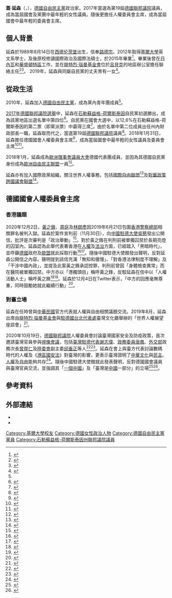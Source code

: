 {{noteTA
|G1=PP
|G2=DE
|1=zh-hans:盖德·延森;zh-hk:蓋·延森;zh-tw:姬德·顏森;
|2=zh-hans:延森;zh-hk:延森;zh-tw:顏森;
|4=zh-hans:视频对话;zh-hk:視像會議;zh-tw:視訊會議;
|5=zh-hans:数字時代;zh-hk:數碼時代;zh-tw:數位時代;
}}

{{Infobox officeholder
| name = 蓋·延森
| original_name = {{lang|de|Gyde Jensen}}
| image = File:Gyde_Jensen_01.jpg
| caption = 蓋·延森（2019年）
| office = [[德國聯邦議院|德國聯邦議院]]人權委員會主席
| term_start = 2018年1月31日
| term_end = 
| office2 = 德國聯邦議院議員
| term_start2 = 2017年
| term_end2 = 
| constituency2 = [[石勒蘇益格-荷爾斯泰因|石勒蘇益格-荷爾斯泰因]]
| birth_date = {{Birth date and age|df=yes|1989|08|14}}
| birth_place = {{BRD}}[[石勒蘇益格-荷爾斯泰因|石勒蘇益格-荷爾斯泰因]][[伦茨堡_(德国)|伦茨堡]]
| citizenship =  {{GER}}
| nationality =  {{GER}}
| party = [[德國自由民主黨|德國自由民主黨]]
| children = 1 
| alma_mater = [[基爾大學|基爾大學]]
| education = {{Plainlist|
*基爾大學英文系學士
*基爾大學國際政治及國際法學碩士
}}
| religion = [[路德宗|路德宗]]
| website = {{URL|https://gjensen.abgeordnete.fdpbt.de/}}
}}

'''蓋·延森'''（{{lang-de|Gyde Jensen}}，{{bd|1989年|8月14日|catIdx=M}}），[[德國自由民主黨|德國自由民主黨]]政治家。2017年當選為第19屆[[德國聯邦議院|德國聯邦議院]]議員，成為當屆國會及黨團中最年輕的女性議員。隨後更擔任人權委員會主席，成為當屆國會中最年輕的委員會主席。

==個人背景==
延森於1989年8月14日在[[西德|西德]][[伦茨堡_(德国)|伦茨堡]]出生，信奉[[路德宗|路德宗]]。2012年取得[[基爾大學|基爾大學]]英文系學士，及後原校修讀國際政治及國際法碩士，於2015年畢業<ref name="MdB">{{cite web |title=Deutscher Bundestag - Gyde Jensen |url=https://www.bundestag.de/abgeordnete/biografien/J/520698-520698 |website=Deutscher Bundestag |accessdate=2021-01-09 |language=de |archive-date=2021-01-09 |archive-url=https://web.archive.org/web/20210109142758/https://www.bundestag.de/abgeordnete/biografien/J/520698-520698 |dead-url=no }}</ref>。畢業後曾在[[日內瓦|日內瓦]]和[[華盛頓特區|華盛頓特區]]工作，並在[[腓特烈·瑙曼基金會|腓特烈·瑙曼基金會]]位於[[呂貝克|呂貝克]]的地區辦公室擔任聯絡主任<ref>{{cite web |title=Regionalbüro Lübeck |url=https://www.freiheit.org/location/regionalbuero-luebeck |website=Friedrich-Naumann-Stiftnung für die Freiheit |accessdate=2021-01-09 |language=de |archive-date=2017-08-12 |archive-url=https://web.archive.org/web/20170812213803/https://www.freiheit.org/location/regionalbuero-luebeck |dead-url=no }}</ref><ref>{{cite web |title=Mut ist der Motor unserer Generation |url=https://gjensen.abgeordnete.fdpbt.de/ |website=Gyde Jensen |accessdate=2021-01-09 |language=de |archive-date=2021-01-09 |archive-url=https://web.archive.org/web/20210109142730/https://gjensen.abgeordnete.fdpbt.de/zustimmung?dest=%2F |dead-url=no }}</ref>。
2019年，延森與同屬自民黨的丈夫育有一女<ref>{{cite news |title=Baby im Parlament |url=http://zeitung.shz.de/eckernforderzeitung/2194/article/972401/3/1/external/?token=90adacebe992147986c1887cc9434006 |accessdate=2021-01-09 |agency=Eckernförder Zeitung |date=2019-09-19 |language=de |archive-date=2021-01-09 |archive-url=https://web.archive.org/web/20210109142707/http://zeitung.shz.de/eckernforderzeitung/2194/article/972401/3/1/external/?token=90adacebe992147986c1887cc9434006 |dead-url=no }}</ref>。

==從政生活==
2010年，延森加入[[德國自由民主黨|德國自由民主黨]]，成為黨內青年團成員<ref name="MdB" />。

[[2017年德國聯邦議院選舉|2017年德國聯邦議院選舉]]中，延森在[[石勒蘇益格-荷爾斯泰因|石勒蘇益格-荷爾斯泰因]]自民黨初選勝出，成為該黨地區出選名單中第四位<ref>{{cite news |title=Nord-FDP ebnet Kubicki den Weg nach Berlin |url=https://www.kn-online.de/Nachrichten/Politik/Nord-FDP-waehlt-Kubicki-zum-Spitzenkandidaten-fuer-die-Bundestagswahl |accessdate=2021-01-09 |agency=Kleiner Nachrichten |date=2017-05-20 |language=de |archive-date=2021-01-09 |archive-url=https://web.archive.org/web/20210109142708/https://www.kn-online.de/Nachrichten/Politik/Nord-FDP-waehlt-Kubicki-zum-Spitzenkandidaten-fuer-die-Bundestagswahl |dead-url=no }}</ref>。自民黨在國會大選中，以12,6%在石勒蘇益格-荷爾斯泰因的第二票（即黨派票）中贏得三席<ref>{{cite web |title=Informationen zur Wahl des 19. Deutschen Bundestags für Schleswig-Holstein – Vorläufiges Ergebnis für Schleswig-Holstein |url=https://www.statistik-nord.de/wahlen/wahlen-in-schleswig-holstein/bundestagswahlen/2017/ |website=Statistisches Amt für Hamburg und Schleswig-Holstein |accessdate=2021-01-09 |language=de |date=2017-09-25|archive-date=2021-01-09 |archive-url=https://web.archive.org/web/20210109142705/https://www.statistik-nord.de/wahlen/wahlen-in-schleswig-holstein/bundestagswahlen/2017/ |dead-url=no }}</ref>。由於名單中第二位成員出任州內財政部長一職，延森取而代之，當選第19屆[[德國聯邦議院|德國聯邦議院]]議員<ref>{{cite news |title=Buchholz verzichtet auf Mandat |url=https://www.ln-online.de/Nachrichten/Norddeutschland/Buchholz-verzichtet-auf-Mandat |accessdate=2021-01-09 |agency=Lübecker Nachrichten |date=2017-09-25 |language=de |archive-date=2021-01-09 |archive-url=https://web.archive.org/web/20210109142710/https://www.ln-online.de/Nachrichten/Norddeutschland/Buchholz-verzichtet-auf-Mandat |dead-url=no }}</ref>。2018年1月31日，延森擔任德國國會人權委員會主席<ref>{{cite web |title=Ausschuss für Menschenrechte und humanitäre Hilfe |url=https://www.bundestag.de/ausschuesse/a17_menschenrechte |website=Deutscher Bundestag |accessdate=2021-01-09 |language=de |archive-date=2021-01-09 |archive-url=https://web.archive.org/web/20210109142709/https://www.bundestag.de/ausschuesse/a17_menschenrechte |dead-url=no }}</ref>，成為當屆國會中最年輕的女性議員及委員會主席<ref>{{cite web |title=Abgeordnete in Zahlen - Gewählte Filter  schließen Älteste, jüngste und dienstälteste Abgeordnete |url=https://www.bundestag.de/abgeordnete/biografien/mdb_zahlen_19#url=L2FiZ2VvcmRuZXRlL2Jpb2dyYWZpZW4vbWRiX3phaGxlbl8xOS9hbHR1bmRqdW5nLTUyOTQ4Ng==&mod=mod529494 |website=Deutscher Bundestag |accessdate=2021-01-09 |language=de |date=2018-01 |archive-date=2021-01-09 |archive-url=https://web.archive.org/web/20210109142712/https://www.bundestag.de/abgeordnete/biografien/mdb_zahlen_19#url=L2FiZ2VvcmRuZXRlL2Jpb2dyYWZpZW4vbWRiX3phaGxlbl8xOS9hbHR1bmRqdW5nLTUyOTQ4Ng==&mod=mod529494 |dead-url=no }}</ref><ref>{{cite web |title=Declaration of interests - 2020 |url=http://semantic-pace.net/tools/pdf.aspx?doc=aHR0cDovL2Fzc2VtYmx5LmNvZS5pbnQvbncveG1sL2Zvcm1zL1htbC1EZWNsYXJhdGlvbk9mSW50ZXJlc3RzLmFzcD9pZD0yNDgy&xsl=aHR0cDovL2Fzc2VtYmx5LmNvZS5pbnQvbncveG1sL2Zvcm1zL1htbDJQZGYtRGVjbGFyYXRpb25PZkludGVyZXN0cy54c2w= |website=Parliamentary Assembly of the Council of Europe |accessdate=2021-01-09 |language=en |date=2020-02-28 |archive-date=2021-01-09 |archive-url=https://web.archive.org/web/20210109142704/http://semantic-pace.net/tools/pdf.aspx?doc=aHR0cDovL2Fzc2VtYmx5LmNvZS5pbnQvbncveG1sL2Zvcm1zL1htbC1EZWNsYXJhdGlvbk9mSW50ZXJlc3RzLmFzcD9pZD0yNDgy&xsl=aHR0cDovL2Fzc2VtYmx5LmNvZS5pbnQvbncveG1sL2Zvcm1zL1htbDJQZGYtRGVjbGFyYXRpb25PZkludGVyZXN0cy54c2w%3D |dead-url=no }}</ref>。

2018年1月，延森成為[[歐洲理事會議員大會|歐洲理事會議員大會]]德國代表團成員，並因為其德國自民黨身份成為[[歐洲自由民主聯盟|歐洲自由民主聯盟]]一員<ref>{{cite web |title=Ms Gyde Jensen |url=https://pace.coe.int/en/members/7886?lang=EN |website=Parliamentary Assembly of the Council of Europe |accessdate=2021-01-09 |language=en |archive-date=2021-01-09 |archive-url=https://web.archive.org/web/20210109142705/https://pace.coe.int/en/members/7886?lang=EN |dead-url=no }}</ref>。

延森亦有加入國際政黨組織，關注世界人權事務，包括[[國際自由聯盟|國際自由聯盟]]<ref>{{cite web |title=Gyde Jensen |url=https://liberal-international.org/people/gyde-jensen/ |website=Liberal International |accessdate=2021-01-12 |language=en |archive-date=2022-03-21 |archive-url=https://web.archive.org/web/20220321004952/https://liberal-international.org/people/gyde-jensen/ |dead-url=no }}</ref>及[[對華政策跨國議會聯盟|對華政策跨國議會聯盟]]<ref>{{cite web |title=Gyde Jensen MdB |url=https://ipac.global/team/gyde-jensen-mdb/ |website=Inter-Parliamentary Alliance on China |accessdate=2021-01-12 |language=en |archive-date=2021-01-20 |archive-url=https://web.archive.org/web/20210120195627/https://ipac.global/team/gyde-jensen-mdb/ |dead-url=no }}</ref>。

==德國國會人權委員會主席==
===香港議題===

2020年12月2日，[[黃之鋒|黃之鋒]]、[[周庭|周庭]]及[[林朗彥|林朗彥]]因2019年6月21日包圍[[香港警察總部|香港警察總部]]相關罪名被判入獄。延森於案件宣判前（11月30日），向[[中國駐德大使|中國駐德大使]][[吳懇|吳懇]]發出公開信，批評是次審判是「政治舉動」<ref name="brief">{{cite web |title=Offner Brief: Einzelhaft von Joshua Wong |url=https://twitter.com/GydeJ/status/1333868302620368896/photo/1 |website=Gyde Jensen - Twitter |accessdate=2021-01-09 |language=de |date=2020-12-02 |archive-date=2021-01-09 |archive-url=https://web.archive.org/web/20210109164811/https://twitter.com/GydeJ/status/1333868302620368896/photo/1 |dead-url=no }}</ref>。對於黃之鋒在判刑前被單獨囚禁於長期亮燈的囚室內，延森認為此舉代表著香港在[[人權|人權]]及[[法治|法治]]方面，已經踏入「黑暗時代」，並呼籲[[德國|德國]]政府及[[歐盟|歐盟]]就此採取行動<ref>{{cite news |author1=苗子、樂然、李魚 |title=黃之鋒等被判刑 德議員批「政治象徵之舉」 |url=https://p.dw.com/p/3m6TG |accessdate=2021-01-09 |agency=德國之聲 |date=2020-12-02 |language=zh-hant |archive-date=2021-01-09 |archive-url=https://web.archive.org/web/20210109164920/https://www.dw.com/zh/%E9%BB%84%E4%B9%8B%E9%94%8B%E7%AD%89%E8%A2%AB%E5%88%A4%E5%88%91-%E5%BE%B7%E8%AE%AE%E5%91%98%E6%89%B9%E6%94%BF%E6%B2%BB%E8%B1%A1%E5%BE%81%E4%B9%8B%E4%B8%BE/a-55793630 |dead-url=no }}</ref><ref>{{cite news |title=Joshua Wong muss mehr als ein Jahr ins Gefängnis |url=https://www.sueddeutsche.de/panorama/urteile-joshua-wong-muss-mehr-als-ein-jahr-ins-gefaengnis-dpa.urn-newsml-dpa-com-20090101-201202-99-540903 |accessdate=2021-01-09 |agency=Süddeutsche Zeitung |date=2020-12-02 |language=de |archive-date=2021-01-09 |archive-url=https://web.archive.org/web/20210109164812/https://www.sueddeutsche.de/panorama/urteile-joshua-wong-muss-mehr-als-ein-jahr-ins-gefaengnis-dpa.urn-newsml-dpa-com-20090101-201202-99-540903 |dead-url=no }}</ref>。隨後中國駐德大使館發出聲明，反對延森公開信之內容。聲明提到該信充滿「無知和傲慢」、「對香港法律制度不理解」及「干涉中國內政」，並提及此案黃之鋒承認控罪，判刑前曾因「身體檢查異常」而在醫院被單獨囚禁。中方亦以「港獨頭目」稱呼黃之鋒，反駁延森在信中以「人權活動人士」稱呼黃之鋒<ref>{{cite web |title=關於德國聯邦議院人權委員會主席延森女士就黃之鋒案發表公開信的聲明 |url=http://de.china-embassy.org/chn/sgyw/t1837348.htm |website=中華人民共和國駐德意志聯邦共和國大使館 |accessdate=2021-01-09 |language=zh-cn |date=2020-12-02 |archive-date=2021-01-09 |archive-url=https://web.archive.org/web/20210109164818/http://de.china-embassy.org/chn/sgyw/t1837348.htm |dead-url=no }}</ref><ref>{{cite web |title=Stellungnahme der Chinesischen Botschaft zum sogenannten "offenen Brief" von Frau Gyde Jensen, Vorsitzende des Ausschusses für Menschenrechte und humanitäre Hilfe des Deutschen Bundestages |url=http://de.china-embassy.org/det/sgyw/t1837349.htm |website=Botschaft der Volksrepublik China in der Bundesrepublik Deutschland |accessdate=2021-01-09 |language=de |date=2020-12-02 |archive-date=2021-01-09 |archive-url=https://web.archive.org/web/20210109165020/http://de.china-embassy.org/det/sgyw/t1837349.htm |dead-url=no }}</ref>。延森於12月4日在Twitter表示，「中方的回應毫無尊重，同時鼓勵她就此繼續行動」<ref>{{cite web |title=Diese Reaktionen der chinesischen  Botschaft auf meine Arbeit werden respektloser und gleichzeitig sind sie Ansporn, genau so weiter zu machen |url=https://twitter.com/GydeJ/status/1334872606697263104 |website=Gyde Jensen - Twitter |accessdate=2021-01-09 |language=de |date=2020-12-04 |archive-date=2021-01-09 |archive-url=https://web.archive.org/web/20210109164817/https://twitter.com/GydeJ/status/1334872606697263104 |dead-url=no }}</ref>。

===對臺立場===

延森在任時曾與[[中華民國|中華民國]]官方代表就人權與自由相關議題交流。2019年8月，延森出席由[[腓特烈·瑙曼基金會|腓特烈·瑙曼基金會]]與[[駐德國台北代表處|駐德國台北代表處]]臺灣文化廳舉辦的「世界人權展望座談會」<ref>{{cite web |title=人權與自由的對話——德國知名自由主義智庫在我駐德代表處舉辦人權座談會檢視世界人權現況 |url=https://www.roc-taiwan.org/de/post/7232.html |website=駐德國台北代表處 Taipeh Vertretung in der Bundesrepublik Deutschland |accessdate=2021-01-12 |language=zh-tw |date=2019-08-12 |archive-date=2021-01-12 |archive-url=https://web.archive.org/web/20210112051610/https://www.roc-taiwan.org/de/post/7232.html |dead-url=no }}</ref>。

2020年10月19日，[[德國聯邦議院|德國聯邦議院]]人權委員會討論臺灣國家安全及防疫政策，首次邀請臺灣官員參與[[視像會議|視像會議]]，包括[[中華民國駐德國大使列表|臺灣駐德代表]][[謝志偉_(臺灣)|謝志偉]]、[[政務委員|政務委員]][[唐鳳|唐鳳]]、[[中華民國外交部|外交部]]政務次長[[曾厚仁|曾厚仁]]及[[陸委會|陸委會]]副主委[[邱垂正|邱垂正]]等人<ref>{{cite news |author1=林育立 |title=德國會首邀台官員視訊與會 聚焦中國對台威脅 |url=https://www.cna.com.tw/news/aipl/202010200017.aspx |accessdate=2021-01-12 |agency=中央社 |date=2020-10-20 |language=zh-tw |archive-date=2020-11-01 |archive-url=https://web.archive.org/web/20201101025134/https://www.cna.com.tw/news/aipl/202010200017.aspx |dead-url=no }}</ref><ref>{{cite news |author1=李京慧、達揚 |title=德國議會人權委員會會見台灣駐德代表 |url=https://p.dw.com/p/3k8QD |accessdate=2021-01-12 |agency=德國之聲 |date=2020-10-19 |language=zh-hant |archive-date=2021-01-12 |archive-url=https://web.archive.org/web/20210112051625/https://www.dw.com/zh/%E5%BE%B7%E5%9B%BD%E8%AE%AE%E4%BC%9A%E4%BA%BA%E6%9D%83%E5%A7%94%E5%91%98%E4%BC%9A%E4%BC%9A%E8%A7%81%E5%8F%B0%E6%B9%BE%E9%A9%BB%E5%BE%B7%E4%BB%A3%E8%A1%A8/a-55324473 |dead-url=no }}</ref>。延森在會上與臺方代表討論數碼時代的人權及《[[港區國安法|港區國安法]]》對臺灣的影響，更表示臺灣證明了[[中華文化|中華文化]]與[[民主|民主]]、[[人權|人權]]及[[自由|自由]]能夠共存<ref>{{cite news |title=Menschenrechtsausschuss empfängt Repräsentanten Taiwans |url=https://www.welt.de/politik/ausland/article218130336/Bundestag-Menschenrechtsausschuss-empfaengt-Repraesentanten-Taiwans.html |accessdate=2021-01-12 |agency=Die Welt |date=2020-10-19 |language=de |archive-date=2020-11-02 |archive-url=https://web.archive.org/web/20201102095707/https://www.welt.de/politik/ausland/article218130336/Bundestag-Menschenrechtsausschuss-empfaengt-Repraesentanten-Taiwans.html |dead-url=no }}</ref>。隨後中國駐德大使館就此發表聲明，反對德國國會議員與臺灣官員交流，並強調其「[[一個中國|一個中國]]」及「臺灣是[[中華人民共和國|中國]]一部分」的立場<ref>{{cite web |title=關於德國聯邦議院人權委員會接待所謂"台灣代表"並與台地方官員連線的聲明 |url=http://de.china-embassy.org/chn/sgyw/t1825334.htm |website=中華人民共和國駐德意志聯邦共和國大使館 |accessdate=2021-01-12 |language=zh-cn |date=2020-10-21 |archive-date=2021-01-12 |archive-url=https://web.archive.org/web/20210112051613/http://de.china-embassy.org/chn/sgyw/t1825334.htm |dead-url=no }}</ref><ref>{{cite news |title=China kritisiert deutsche Abgeordnete wegen Treffen mit Taiwanern |url=https://www.faz.net/aktuell/politik/ausland/china-kritisiert-abgeordnete-wegen-treffen-mit-taiwanern-17012245.html |accessdate=2021-01-12 |work=Frankfurter Allgemeine Zeitung |date=2020-10-21 |language=de |archive-date=2020-11-01 |archive-url=https://web.archive.org/web/20201101145052/https://www.faz.net/aktuell/politik/ausland/china-kritisiert-abgeordnete-wegen-treffen-mit-taiwanern-17012245.html |dead-url=no }}</ref>。

==參考資料==
{{reflist}}

==外部連結==
* {{Official website|https://gjensen.abgeordnete.fdpbt.de/}}
*{{Twitter|GydeJ}}

{{DEFAULTSORT:Jensen, Gyde}}
[[Category:基爾大學校友|Category:基爾大學校友]]
[[Category:德國女性政治人物|Category:德國女性政治人物]]
[[Category:德國自由民主黨黨員|Category:德國自由民主黨黨員]]
[[Category:石勒蘇益格-荷爾斯泰因州聯邦議院議員|Category:石勒蘇益格-荷爾斯泰因州聯邦議院議員]]